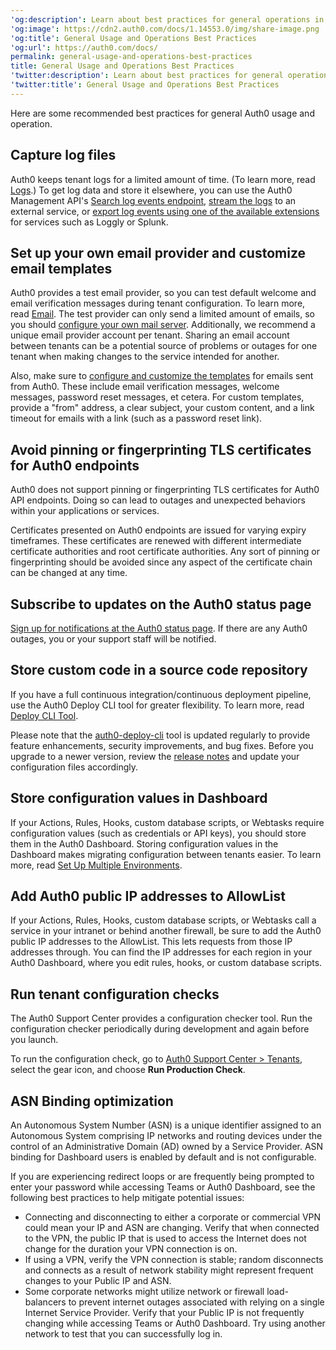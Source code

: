 ---
'og:description': Learn about best practices for general operations in Auth0.
'og:image': https://cdn2.auth0.com/docs/1.14553.0/img/share-image.png
'og:title': General Usage and Operations Best Practices
'og:url': https://auth0.com/docs/
permalink: general-usage-and-operations-best-practices
title: General Usage and Operations Best Practices
'twitter:description': Learn about best practices for general operations in Auth0.
'twitter:title': General Usage and Operations Best Practices
---
Here are some recommended best practices for general Auth0 usage and operation.

## Capture log files

Auth0 keeps tenant logs for a limited amount of time. (To learn more, read [Logs](/docs/deploy-monitor/logs).) To get log data and store it elsewhere, you can use the Auth0 <Tooltip tip="Management API: A product to allow customers to perform administrative tasks." cta="View Glossary" href="/docs/glossary?term=Management+API">Management API</Tooltip>'s [Search log events endpoint](https://auth0.com/docs/api/management/v2#!/Logs/get_logs), [stream the logs](/docs/customize/log-streams) to an external service, or [export log events using one of the available extensions](https://marketplace.auth0.com/features/log-streaming) for services such as Loggly or Splunk.

## Set up your own email provider and customize email templates

Auth0 provides a test email provider, so you can test default welcome and email verification messages during tenant configuration. To learn more, read [Email](/docs/customize/email). The test provider can only send a limited amount of emails, so you should [configure your own mail server](/docs/customize/email/smtp-email-providers/configure-custom-external-smtp-email-provider). Additionally, we recommend a unique email provider account per tenant. Sharing an email account between tenants can be a potential source of problems or outages for one tenant when making changes to the service intended for another.

Also, make sure to [configure and customize the templates](/docs/customize/email/email-templates) for emails sent from Auth0. These include email verification messages, welcome messages, password reset messages, et cetera. For custom templates, provide a "from" address, a clear subject, your custom content, and a link timeout for emails with a link (such as a password reset link).

## Avoid pinning or fingerprinting TLS certificates for Auth0 endpoints

Auth0 does not support pinning or fingerprinting TLS certificates for Auth0 API endpoints. Doing so can lead to outages and unexpected behaviors within your applications or services.

Certificates presented on Auth0 endpoints are issued for varying expiry timeframes. These certificates are renewed with different intermediate certificate authorities and root certificate authorities. Any sort of pinning or fingerprinting should be avoided since any aspect of the certificate chain can be changed at any time.

## Subscribe to updates on the Auth0 status page

[Sign up for notifications at the Auth0 status page](https://status.auth0.com/). If there are any Auth0 outages, you or your support staff will be notified.

## Store custom code in a source code repository

If you have a full continuous integration/continuous deployment pipeline, use the Auth0 Deploy CLI tool for greater flexibility. To learn more, read [Deploy CLI Tool](/docs/deploy-monitor/deploy-cli-tool).

Please note that the [auth0-deploy-cli](https://github.com/auth0/auth0-deploy-cli) tool is updated regularly to provide feature enhancements, security improvements, and bug fixes. Before you upgrade to a newer version, review the [release notes](https://github.com/auth0/auth0-deploy-cli/releases) and update your configuration files accordingly.

## Store configuration values in Dashboard

If your Actions, Rules, Hooks, custom database scripts, or Webtasks require configuration values (such as credentials or API keys), you should store them in the <Tooltip tip="Auth0 Dashboard: Auth0's main product to configure your services." cta="View Glossary" href="/docs/glossary?term=Auth0+Dashboard">Auth0 Dashboard</Tooltip>. Storing configuration values in the Dashboard makes migrating configuration between tenants easier. To learn more, read [Set Up Multiple Environments](/docs/get-started/auth0-overview/create-tenants/set-up-multiple-environments).

## Add Auth0 public IP addresses to AllowList

If your Actions, Rules, Hooks, custom database scripts, or Webtasks call a service in your intranet or behind another firewall, be sure to add the Auth0 public IP addresses to the AllowList. This lets requests from those IP addresses through. You can find the IP addresses for each region in your Auth0 Dashboard, where you edit rules, hooks, or custom database scripts.

## Run tenant configuration checks

The Auth0 Support Center provides a configuration checker tool. Run the configuration checker periodically during development and again before you launch.

To run the configuration check, go to [Auth0 Support Center > Tenants](https://support.auth0.com/tenants/public), select the gear icon, and choose **Run Production Check**.

## ASN Binding optimization

An Autonomous System Number (ASN) is a unique identifier assigned to an Autonomous System comprising IP networks and routing devices under the control of an Administrative Domain (AD) owned by a Service Provider. ASN binding for Dashboard users is enabled by default and is not configurable.

If you are experiencing redirect loops or are frequently being prompted to enter your password while accessing Teams or Auth0 Dashboard, see the following best practices to help mitigate potential issues:

* Connecting and disconnecting to either a corporate or commercial VPN could mean your IP and ASN are changing. Verify that when connected to the VPN, the public IP that is used to access the Internet does not change for the duration your VPN connection is on.
* If using a VPN, verify the VPN connection is stable; random disconnects and connects as a result of network stability might represent frequent changes to your Public IP and ASN.
* Some corporate networks might utilize network or firewall load-balancers to prevent internet outages associated with relying on a single Internet Service Provider. Verify that your Public IP is not frequently changing while accessing Teams or Auth0 Dashboard. Try using another network to test that you can successfully log in.